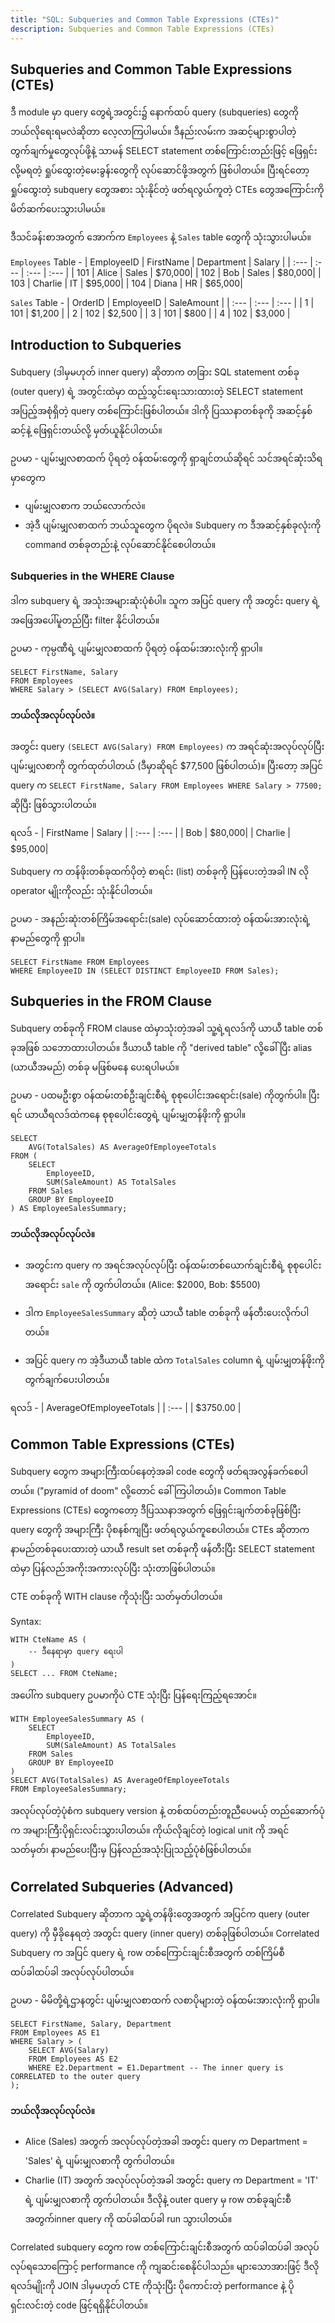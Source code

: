 ```yaml
---
title: "SQL: Subqueries and Common Table Expressions (CTEs)"
description: Subqueries and Common Table Expressions (CTEs)
---
```


## Subqueries and Common Table Expressions (CTEs) 

ဒီ module မှာ query တွေရဲ့အတွင်း၌ နောက်ထပ် query (subqueries) တွေကို ဘယ်လိုရေးရမလဲဆိုတာ လေ့လာကြပါမယ်။
ဒီနည်းလမ်းက အဆင့်များစွာပါတဲ့ တွက်ချက်မှုတွေလုပ်ဖို့နဲ့ သာမန် SELECT statement တစ်ကြောင်းတည်းဖြင့် ဖြေရှင်းလို့မရတဲ့ ရှုပ်ထွေးတဲ့မေးခွန်းတွေကို လုပ်ဆောင်ဖို့အတွက် ဖြစ်ပါတယ်။ 
ပြီးရင်တော့ ရှုပ်ထွေးတဲ့ subquery တွေအစား သုံးနိုင်တဲ့ ဖတ်ရလွယ်ကူတဲ့ CTEs တွေအကြောင်းကို မိတ်ဆက်ပေးသွားပါမယ်။

ဒီသင်ခန်းစာအတွက် အောက်က `Employees` နဲ့ `Sales` table တွေကို သုံးသွားပါမယ်။

`Employees` Table - 
| EmployeeID | FirstName | Department | Salary |
| :--- | :--- | :--- | :--- |
| 101 | Alice | Sales | $70,000|
| 102 | Bob | Sales | $80,000|
| 103 | Charlie | IT | $95,000|
| 104 | Diana | HR | $65,000|

`Sales` Table -
| OrderID | EmployeeID | SaleAmount |
| :--- | :--- | :--- |
| 1 | 101 | $1,200 |
| 2 | 102 | $2,500 |
| 3 | 101 | $800 |
| 4 | 102 | $3,000 | 

## Introduction to Subqueries
Subquery (ဒါမှမဟုတ် inner query) ဆိုတာက တခြား SQL statement တစ်ခု (outer query) ရဲ့ အတွင်းထဲမှာ ထည့်သွင်းရေးသားထားတဲ့ 
SELECT statement အပြည့်အစုံရှိတဲ့ query တစ်ကြောင်းဖြစ်ပါတယ်။
ဒါကို ပြဿနာတစ်ခုကို အဆင့်နှစ်ဆင့်နဲ့ ဖြေရှင်းတယ်လို့ မှတ်ယူနိုင်ပါတယ်။ 

ဥပမာ - ပျမ်းမျှလစာထက် ပိုရတဲ့ ဝန်ထမ်းတွေကို ရှာချင်တယ်ဆိုရင် သင်အရင်ဆုံးသိရမှာတွေက 

- ပျမ်းမျှလစာက ဘယ်လောက်လဲ။
- အဲ့ဒီ ပျမ်းမျှလစာထက် ဘယ်သူတွေက ပိုရလဲ။
Subquery က ဒီအဆင့်နှစ်ခုလုံးကို command တစ်ခုတည်းနဲ့ လုပ်ဆောင်နိုင်စေပါတယ်။

### Subqueries in the WHERE Clause
ဒါက subquery ရဲ့ အသုံးအများဆုံးပုံစံပါ။ သူက အပြင် query ကို အတွင်း query ရဲ့အဖြေအပေါ်မူတည်ပြီး filter နိုင်ပါတယ်။

ဥပမာ - ကုမ္ပဏီရဲ့ ပျမ်းမျှလစာထက် ပိုရတဲ့ ဝန်ထမ်းအားလုံးကို ရှာပါ။

```
SELECT FirstName, Salary
FROM Employees
WHERE Salary > (SELECT AVG(Salary) FROM Employees);
```

#### ဘယ်လိုအလုပ်လုပ်လဲ။ 

အတွင်း query `(SELECT AVG(Salary) FROM Employees)` က အရင်ဆုံးအလုပ်လုပ်ပြီး ပျမ်းမျှလစာကို တွက်ထုတ်ပါတယ် (ဒီမှာဆိုရင် $77,500 ဖြစ်ပါတယ်)။
ပြီးတော့ အပြင် query က `SELECT FirstName, Salary FROM Employees WHERE Salary > 77500;` ဆိုပြီး ဖြစ်သွားပါတယ်။

ရလဒ် - 
| FirstName | Salary |
| :--- | :--- |
| Bob | $80,000|
| Charlie | $95,000|

Subquery က တန်ဖိုးတစ်ခုထက်ပိုတဲ့ စာရင်း (list) တစ်ခုကို ပြန်ပေးတဲ့အခါ IN လို operator မျိုးကိုလည်း သုံးနိုင်ပါတယ်။

ဥပမာ - အနည်းဆုံးတစ်ကြိမ်အရောင်း(sale) လုပ်ဆောင်ထားတဲ့ ဝန်ထမ်းအားလုံးရဲ့ နာမည်တွေကို ရှာပါ။
```
SELECT FirstName FROM Employees
WHERE EmployeeID IN (SELECT DISTINCT EmployeeID FROM Sales);
```

## Subqueries in the FROM Clause
Subquery တစ်ခုကို FROM clause ထဲမှာသုံးတဲ့အခါ သူ့ရဲ့ရလဒ်ကို ယာယီ table တစ်ခုအဖြစ် သဘောထားပါတယ်။ 
ဒီယာယီ table ကို "derived table" လို့ခေါ်ပြီး alias (ယာယီအမည်) တစ်ခု မဖြစ်မနေ ပေးရပါမယ်။

ဥပမာ - ပထမဦးစွာ ဝန်ထမ်းတစ်ဦးချင်းစီရဲ့ စုစုပေါင်းအရောင်း(sale) ကိုတွက်ပါ။ ပြီးရင် ယာယီရလဒ်ထဲကနေ စုစုပေါင်းတွေရဲ့ ပျမ်းမျှတန်ဖိုးကို ရှာပါ။

```
SELECT
    AVG(TotalSales) AS AverageOfEmployeeTotals
FROM (
    SELECT
        EmployeeID,
        SUM(SaleAmount) AS TotalSales
    FROM Sales
    GROUP BY EmployeeID
) AS EmployeeSalesSummary;
```

#### ဘယ်လိုအလုပ်လုပ်လဲ။

- အတွင်းက query က အရင်အလုပ်လုပ်ပြီး ဝန်ထမ်းတစ်ယောက်ချင်းစီရဲ့ စုစုပေါင်းအရောင်း `sale` ကို တွက်ပါတယ်။ (Alice: $2000, Bob: $5500)

- ဒါက `EmployeeSalesSummary` ဆိုတဲ့ ယာယီ table တစ်ခုကို ဖန်တီးပေးလိုက်ပါတယ်။

- အပြင် query က အဲ့ဒီယာယီ table ထဲက `TotalSales` column ရဲ့ ပျမ်းမျှတန်ဖိုးကို တွက်ချက်ပေးပါတယ်။

ရလဒ် -
| AverageOfEmployeeTotals |
| :--- |
| $3750.00 |

## Common Table Expressions (CTEs)
Subquery တွေက အများကြီးထပ်နေတဲ့အခါ code တွေကို ဖတ်ရအလွန်ခက်စေပါတယ်။ ("pyramid of doom" လို့တောင် ခေါ်ကြပါတယ်)။ 
Common Table Expressions (CTEs) တွေကတော့ ဒီပြဿနာအတွက် ဖြေရှင်းချက်တစ်ခုဖြစ်ပြီး query တွေကို အများကြီး ပိုစနစ်ကျပြီး ဖတ်ရလွယ်ကူစေပါတယ်။
CTEs ဆိုတာက နာမည်တစ်ခုပေးထားတဲ့ ယာယီ result set တစ်ခုက်ို ဖန်တီးပြီး SELECT statement ထဲမှာ ပြန်လည်အကိုးအကားလုပ်ပြီး သုံးတာဖြစ်ပါတယ်။ 

CTE တစ်ခုကို WITH clause ကိုသုံးပြီး သတ်မှတ်ပါတယ်။

Syntax:
```
WITH CteName AS (
    -- ဒီနေရာမှာ query ရေးပါ
)
SELECT ... FROM CteName;
```
အပေါ်က subquery ဥပမာကိုပဲ CTE သုံးပြီး ပြန်ရေးကြည့်ရအောင်။

```
WITH EmployeeSalesSummary AS (
    SELECT
        EmployeeID,
        SUM(SaleAmount) AS TotalSales
    FROM Sales
    GROUP BY EmployeeID
)
SELECT AVG(TotalSales) AS AverageOfEmployeeTotals
FROM EmployeeSalesSummary;
```
အလုပ်လုပ်တဲ့ပုံစံက subquery version နဲ့ တစ်ထပ်တည်းတူညီပေမယ့် တည်ဆောက်ပုံက အများကြီးပိုရှင်းလင်းသွားပါတယ်။ 
ကိုယ်လိုချင်တဲ့ logical unit ကို အရင်သတ်မှတ်၊ နာမည်ပေးပြီးမှ ပြန်လည်အသုံးပြုသည့်ပုံစံဖြစ်ပါတယ်။


## Correlated Subqueries (Advanced)
Correlated Subquery ဆိုတာက သူ့ရဲ့တန်ဖိုးတွေအတွက် အပြင်က query (outer query) ကို မှီခိုနေရတဲ့ အတွင်း query (inner query) တစ်ခုဖြစ်ပါတယ်။ 
Correlated Subquery က အပြင် query ရဲ့ row တစ်ကြောင်းချင်းစီအတွက် တစ်ကြိမ်စီ ထပ်ခါထပ်ခါ အလုပ်လုပ်ပါတယ်။

ဥပမာ - မိမိတို့ရဲ့ဌာနတွင်း ပျမ်းမျှလစာထက် လစာပိုများတဲ့ ဝန်ထမ်းအားလုံးကို ရှာပါ။

```
SELECT FirstName, Salary, Department
FROM Employees AS E1
WHERE Salary > (
    SELECT AVG(Salary)
    FROM Employees AS E2
    WHERE E2.Department = E1.Department -- The inner query is CORRELATED to the outer query
);
```
#### ဘယ်လိုအလုပ်လုပ်လဲ။

- Alice (Sales) အတွက် အလုပ်လုပ်တဲ့အခါ အတွင်း query က Department = 'Sales' ရဲ့ ပျမ်းမျှလစာကို တွက်ပါတယ်။
- Charlie (IT) အတွက် အလုပ်လုပ်တဲ့အခါ အတွင်း query က Department = 'IT' ရဲ့ ပျမ်းမျှလစာကို တွက်ပါတယ်။
ဒီလိုနဲ့ outer query မှ row တစ်ခုချင်းစီအတွက်inner query ကို ထပ်ခါထပ်ခါ run သွားပါတယ်။
 
<Aside title="မှတ်ချက်">
Correlated subquery တွေက row တစ်ကြောင်းချင်းစီအတွက် ထပ်ခါထပ်ခါ အလုပ်လုပ်ရသောကြောင့် performance ကို ကျဆင်းစေနိုင်ပါသည်။
များသောအားဖြင့် ဒီလိုရလဒ်မျိုးကို JOIN ဒါမှမဟုတ် CTE ကိုသုံးပြီး ပိုကောင်းတဲ့ performance နဲ့ ပိုရှင်းလင်းတဲ့ code ဖြင့်ရရှိနိုင်ပါတယ်။
</Aside>

